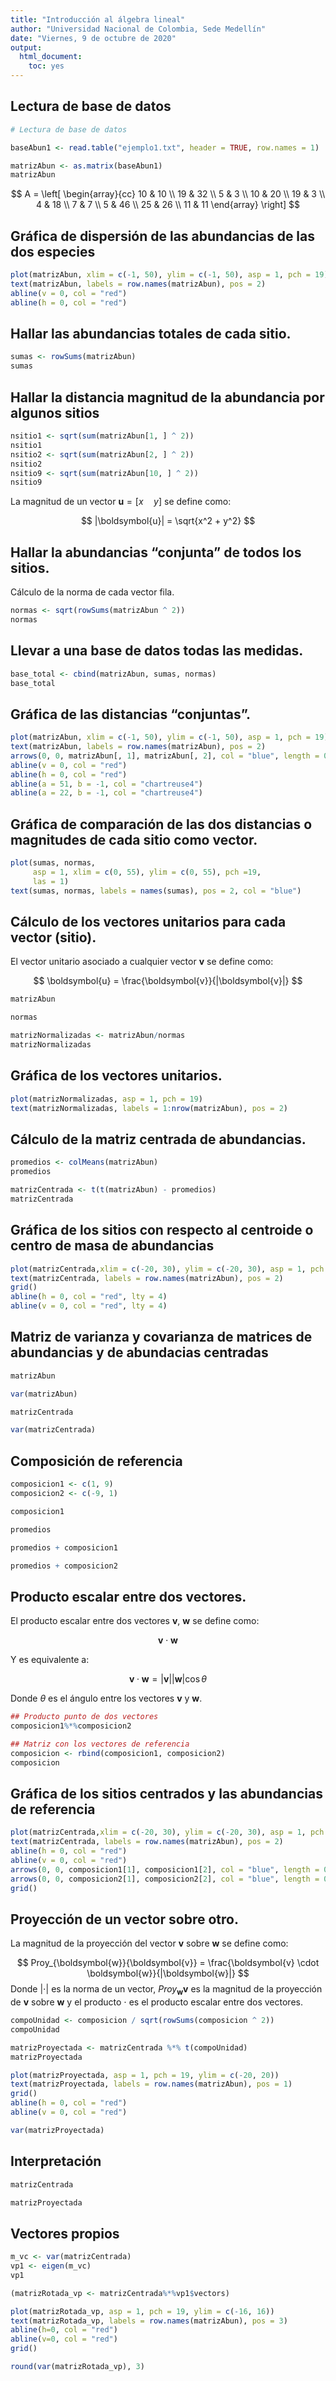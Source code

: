 ```yaml
---
title: "Introducción al álgebra lineal"
author: "Universidad Nacional de Colombia, Sede Medellín"
date: "Viernes, 9 de octubre de 2020"
output: 
  html_document: 
    toc: yes
---
```



## Lectura de base de datos

```r
# Lectura de base de datos

baseAbun1 <- read.table("ejemplo1.txt", header = TRUE, row.names = 1)
```

```r
matrizAbun <- as.matrix(baseAbun1)
matrizAbun
```

$$
A =
\left[ \begin{array}{cc}
10  & 10 \\
19  & 32 \\
5   & 3 \\
10  & 20 \\
19  &  3 \\
4   & 18 \\
7   & 7 \\
5   & 46 \\
25  & 26 \\
11   & 11 \end{array} \right]
$$


## Gráfica de dispersión de las abundancias de las dos especies
```r
plot(matrizAbun, xlim = c(-1, 50), ylim = c(-1, 50), asp = 1, pch = 19)
text(matrizAbun, labels = row.names(matrizAbun), pos = 2)
abline(v = 0, col = "red")
abline(h = 0, col = "red")
```


## Hallar las abundancias totales de cada sitio.

```r
sumas <- rowSums(matrizAbun)
sumas
```


## Hallar la distancia magnitud de la abundancia por algunos sitios
```r
nsitio1 <- sqrt(sum(matrizAbun[1, ] ^ 2))
nsitio1
nsitio2 <- sqrt(sum(matrizAbun[2, ] ^ 2))
nsitio2
nsitio9 <- sqrt(sum(matrizAbun[10, ] ^ 2))
nsitio9
```

La magnitud de un vector  $\boldsymbol{u} = [x \quad y]$ se define como:

$$
 |\boldsymbol{u}| = \sqrt{x^2 + y^2}
$$

## Hallar la abundancias "conjunta" de todos los sitios.

Cálculo de la norma de cada vector fila.
```r
normas <- sqrt(rowSums(matrizAbun ^ 2))
normas
```

## Llevar a una base de datos todas las medidas.

```r
base_total <- cbind(matrizAbun, sumas, normas)
base_total
```



## Gráfica de las distancias "conjuntas".

```r
plot(matrizAbun, xlim = c(-1, 50), ylim = c(-1, 50), asp = 1, pch = 19)
text(matrizAbun, labels = row.names(matrizAbun), pos = 2)
arrows(0, 0, matrizAbun[, 1], matrizAbun[, 2], col = "blue", length = 0.2)
abline(v = 0, col = "red")
abline(h = 0, col = "red")
abline(a = 51, b = -1, col = "chartreuse4")
abline(a = 22, b = -1, col = "chartreuse4")
```


## Gráfica de comparación de las dos distancias o magnitudes de cada sitio como vector.

```r
plot(sumas, normas,
     asp = 1, xlim = c(0, 55), ylim = c(0, 55), pch =19,
     las = 1)
text(sumas, normas, labels = names(sumas), pos = 2, col = "blue")
```

## Cálculo de los vectores unitarios para cada vector (sitio).

El vector unitario asociado a cualquier vector $\boldsymbol{v}$ se define como:

$$
 \boldsymbol{u} = \frac{\boldsymbol{v}}{|\boldsymbol{v}|}
$$

```r
matrizAbun
```

```r
normas
```


```r
matrizNormalizadas <- matrizAbun/normas
matrizNormalizadas
```

## Gráfica de los vectores unitarios.

```r

plot(matrizNormalizadas, asp = 1, pch = 19)
text(matrizNormalizadas, labels = 1:nrow(matrizAbun), pos = 2)

```

## Cálculo de la matriz centrada de abundancias.



```r
promedios <- colMeans(matrizAbun)
promedios
```



```r
matrizCentrada <- t(t(matrizAbun) - promedios)
matrizCentrada
```


## Gráfica de los sitios con respecto al centroide o centro de masa de abundancias

```r
plot(matrizCentrada,xlim = c(-20, 30), ylim = c(-20, 30), asp = 1, pch = 19)
text(matrizCentrada, labels = row.names(matrizAbun), pos = 2)
grid()
abline(h = 0, col = "red", lty = 4)
abline(v = 0, col = "red", lty = 4)

```

## Matriz de varianza y covarianza de matrices de abundancias y de abundacias centradas
```r
matrizAbun
```

```r
var(matrizAbun)
```


```r
matrizCentrada
```

```r
var(matrizCentrada)
```




## Composición de referencia

```r
composicion1 <- c(1, 9)
composicion2 <- c(-9, 1)
```

```r
composicion1
```

```r
promedios
```


```r
promedios + composicion1
```
```r
promedios + composicion2
```



## Producto escalar entre dos vectores.

El producto escalar entre dos vectores $\boldsymbol{v}$, $\boldsymbol{w}$ se 
define como:

$$
 \boldsymbol{v} \cdot \boldsymbol{w}
$$

Y es equivalente a:

$$
 \boldsymbol{v} \cdot \boldsymbol{w} = |\boldsymbol{v}| |\boldsymbol{w}| \cos \theta
$$

Donde $\theta$ es el ángulo entre los vectores $\boldsymbol{v}$ y $\boldsymbol{w}$.

```r
## Producto punto de dos vectores
composicion1%*%composicion2
```


```r
## Matriz con los vectores de referencia
composicion <- rbind(composicion1, composicion2)
composicion
```




## Gráfica de los sitios centrados y las abundancias de referencia

```r

plot(matrizCentrada,xlim = c(-20, 30), ylim = c(-20, 30), asp = 1, pch = 19)
text(matrizCentrada, labels = row.names(matrizAbun), pos = 2)
abline(h = 0, col = "red")
abline(v = 0, col = "red")
arrows(0, 0, composicion1[1], composicion1[2], col = "blue", length = 0.2, lwd = 2)
arrows(0, 0, composicion2[1], composicion2[2], col = "blue", length = 0.2, lwd = 2)
grid()
```


## Proyección de un vector sobre otro.

La magnitud de la proyección del vector $\boldsymbol{v}$ sobre $\boldsymbol{w}$ se
define como:

$$
 Proy_{\boldsymbol{w}}{\boldsymbol{v}} = \frac{\boldsymbol{v} \cdot \boldsymbol{w}}{|\boldsymbol{w}|}
$$
Donde $|\cdot|$ es la norma de un vector, 
$Proy_{\boldsymbol{w}}{\boldsymbol{v}}$ es la magnitud de la proyección
de $\boldsymbol{v}$ sobre $\boldsymbol{w}$ y el producto $\cdot$ es
el producto escalar entre dos vectores.

```r
compoUnidad <- composicion / sqrt(rowSums(composicion ^ 2))
compoUnidad
```

```r
matrizProyectada <- matrizCentrada %*% t(compoUnidad)
matrizProyectada
```



```r
plot(matrizProyectada, asp = 1, pch = 19, ylim = c(-20, 20))
text(matrizProyectada, labels = row.names(matrizAbun), pos = 1)
grid()
abline(h = 0, col = "red")
abline(v = 0, col = "red")
```

```r
var(matrizProyectada)
```

## Interpretación

```r
matrizCentrada
```

```r
matrizProyectada
```


## Vectores propios


```r
m_vc <- var(matrizCentrada)
vp1 <- eigen(m_vc)
vp1
```

```r
(matrizRotada_vp <- matrizCentrada%*%vp1$vectors)
```


```r
plot(matrizRotada_vp, asp = 1, pch = 19, ylim = c(-16, 16))
text(matrizRotada_vp, labels = row.names(matrizAbun), pos = 3)
abline(h=0, col = "red")
abline(v=0, col = "red")
grid()
```

```r
round(var(matrizRotada_vp), 3)
```

